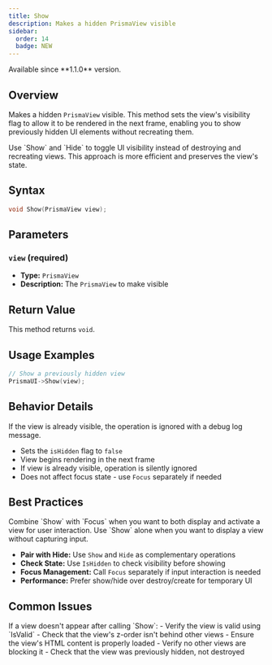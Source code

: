 ```yaml
---
title: Show
description: Makes a hidden PrismaView visible
sidebar:
  order: 14
  badge: NEW
---
```



<Aside type="note" title="Availability">
Available since **1.1.0** version.
</Aside>

## Overview

Makes a hidden `PrismaView` visible. This method sets the view's visibility flag to allow it to be rendered in the next frame, enabling you to show previously hidden UI elements without recreating them.

<Aside type="tip" title="Efficient UI Management">
Use `Show` and `Hide` to toggle UI visibility instead of destroying and recreating views. This approach is more efficient and preserves the view's state.
</Aside>

## Syntax

```cpp
void Show(PrismaView view);
```

## Parameters

### `view` (required)
- **Type:** `PrismaView`
- **Description:** The `PrismaView` to make visible

## Return Value

This method returns `void`.

## Usage Examples

<Tabs>
<TabItem label="Basic Usage">

```cpp
// Show a previously hidden view
PrismaUI->Show(view);
```

</TabItem>
</Tabs>

## Behavior Details

<Aside type="caution" title="Operation Queue">
If the view is already visible, the operation is ignored with a debug log message.
</Aside>

- Sets the `isHidden` flag to `false`
- View begins rendering in the next frame
- If view is already visible, operation is silently ignored
- Does not affect focus state - use `Focus` separately if needed

## Best Practices

<Aside type="tip" title="State Management">
Combine `Show` with `Focus` when you want to both display and activate a view for user interaction. Use `Show` alone when you want to display a view without capturing input.
</Aside>

- **Pair with Hide:** Use `Show` and `Hide` as complementary operations
- **Check State:** Use `IsHidden` to check visibility before showing
- **Focus Management:** Call `Focus` separately if input interaction is needed
- **Performance:** Prefer show/hide over destroy/create for temporary UI

## Common Issues

<Aside type="caution" title="Troubleshooting">
If a view doesn't appear after calling `Show`:
- Verify the view is valid using `IsValid`
- Check that the view's z-order isn't behind other views
- Ensure the view's HTML content is properly loaded
- Verify no other views are blocking it
- Check that the view was previously hidden, not destroyed
</Aside>
